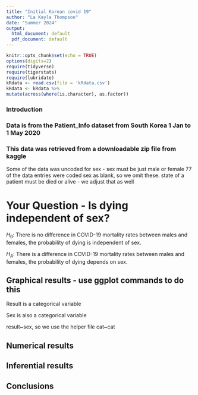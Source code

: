 ```yaml
---
title: "Initial Korean covid 19"
author: "La Kayla Thompson"
date: "Summer 2024"
output:
  html_document: default
  pdf_document: default
---
```


```r
knitr::opts_chunk$set(echo = TRUE)
options(digits=2)
require(tidyverse)
require(tigerstats)
require(lubridate)
kRdata <- read.csv(file = 'kRdata.csv')
kRdata <- kRdata %>%
mutate(across(where(is.character), as.factor))

```


### Introduction 

### Data is from the Patient_Info dataset from South Korea 1 Jan to 1 May 2020
### This data was retrieved from a downloadable zip file from kaggle

Some of the data was uncoded for sex - sex must be just male or female
77 of the data entries were coded sex  as blank, so we omit these.
state of a patient must be died or alive - we adjust that as well   
  
# Your Question - Is dying independent of sex?

$H_0$: There is no difference in COVID-19 mortality rates between males and females, the probability of dying is independent of sex.  

$H_A$: There is a difference in COVID-19 mortality rates between males and females, the probability of dying depends on sex.  


## Graphical results - use ggplot commands to do this  

Result is a categorical variable

Sex is also a categorical variable

result~sex, so we use the helper file cat~cat  

## Numerical results


## Inferential results 




## Conclusions

